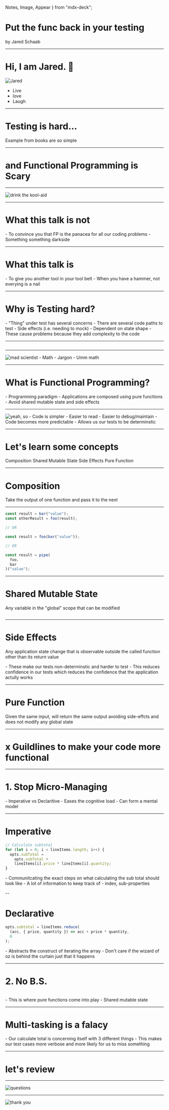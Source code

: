   Notes, 
  Image, 
  Appear
} from "mdx-deck";


# Put the func back in your testing

by Jared Schaab

---

  # Hi, I am Jared. 👋

  ![Jared](https://avatars0.githubusercontent.com/u/1103255?v=4)

  - Live
  - love
  - Laugh

---

# Testing is hard...

<Notes>
  Example from books are so simple
</Notes>

---

# and Functional Programming is Scary

---

<Image
  src="https://media.giphy.com/media/MlNA4iZ73EaTS/giphy.gif"
  alt="drink the kool-aid"
/>

---

# What this talk is not

<Notes>
  - To convince you that FP is the panacea for all our
  coding problems 
  - Something something darkside
</Notes>

---

# What this talk is

<Notes>
  - To give you another tool in your tool belt 
  - When you have a hammer, not everying is a nail
</Notes>

---

# Why is Testing hard?

<Notes>
  - "Thing" under test has several concerns 
  - There are several code paths to test 
  - Side effects (i.e. needing to mock)
  - Dependent on state shape 
  - These cause problems because they add complexity to the code
</Notes>

---


  ```js file="./snippets/love-dogs.js"

  ```



---

<ImageOverlay text="Why is functional programming scary?" />
<Image
  src="https://media.giphy.com/media/d3mmqKgZBAmnaeVq/giphy.gif"
  alt="mad scientist"
/>

<Notes>
  - Math 
  - Jargon 
  - Umm math
</Notes>

---

# What is Functional Programming?

<Notes>
  - Programming paradigm 
  - Applications are composed using pure functions 
  - Avoid shared mutable state and side effects
</Notes>

---

<ImageOverlay text="Yeah, so?" />
<Image
  src="https://media.giphy.com/media/xT77XTpyEzJ4OJO06c/giphy.gif"
  alt="yeah, so"
/>

<Notes>
  - Code is simpler 
  - Easier to read 
  - Easier to debug/maintain 
  - Code becomes more predictable 
  - Allows us our tests to be determinstic
</Notes>

---

# Let's learn some concepts

<Appear>
  <span>Composition</span>
  <span>Shared Mutable State</span>
  <span>Side Effects</span>
  <span>Pure Function</span>
</Appear>

---

# Composition

Take the output of one function and pass it to the next

---

```javascript
const result = bar("value");
const otherResult = foo(result);

// OR

const result = foo(bar("value"));

// OR

const result = pipe(
  foo,
  bar
)("value");
```

---

# Shared Mutable State

Any variable in the "global" scope that can be modified

```javascript

```

---

# Side Effects 

Any application state change that is observable outside the called function other than its return value

<Notes>
  - These make our tests non-determinstic and harder to test
  - This reduces confidence in our tests which reduces the
  confidence that the application actully works
</Notes>

---

# Pure Function

Given the same input, will return the same output avoiding side-effcts and does not modify any global state

---

# x Guildlines to make your code more functional

---

# 1. Stop Micro-Managing

<Notes>
  - Imperative vs Declaritive - Eases the cognitive load -
  Can form a mental model
</Notes>

---

# Imperative 

```javascript
// Calculate subtotal
for (let i = 0; i < lineItems.length; i++) {
  opts.subTotal =
    opts.subTotal +
    lineItems[i].price * lineItems[i].quantity;
}
```

<Notes>
  - Communitcating the exact steps on what calculating the sub total should look like 
  - A lot of information to keep track of 
  - index, sub-properties
</Notes>

--

# Declarative

```javascript
opts.subtotal = lineItems.reduce(
  (acc, { price, quantity }) => acc + price * quantity,
  0
);
```

<Notes>
  - Abstracts the construct of iterating the array - Don't
  care if the wizard of oz is behind the curtain just that
  it happens
</Notes>

---

# 2. No B.S.

```javascript
```

<Notes>
  - This is where pure functions come into play 
  - Shared mutable state
</Notes>

---

# Multi-tasking is a falacy

<Notes>
  - Our calculate total is concerning itself with 3
  different things - This makes our test cases more verbose
  and more likely for us to miss something
</Notes>

---

# let's review

---

<Image
  src="https://media.giphy.com/media/3o7btZ1Gm7ZL25pLMs/giphy.gif"
  alt="questions"
/>

---

<Image 
  src="https://media.giphy.com/media/xULW8v7LtZrgcaGvC0/giphy.gif" 
  alt="thank you" 
/>
